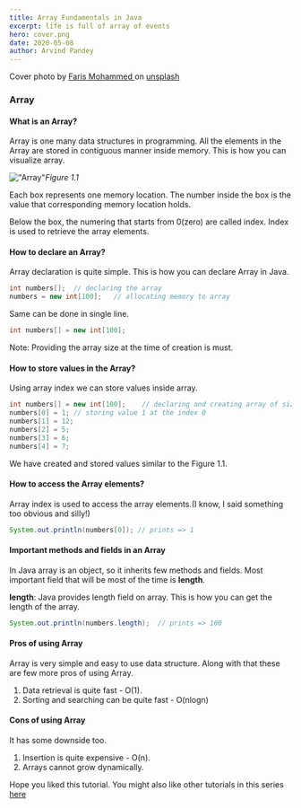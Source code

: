 ```yaml
---
title: Array Fundamentals in Java
excerpt: life is full of array of events
hero: cover.png
date: 2020-05-08
author: Arvind Pandey
---
```


Cover photo by <a href="https://unsplash.com/@pkmfaris" target="_blank">Faris Mohammed </a>   on  <a href="https://unsplash.com/" target="blank">unsplash</a>

### Array

#### What is an Array?
Array is one many data structures in programming.
All the elements in the Array are stored in contiguous manner inside memory.
This is how you can visualize array.

!["Array"](Array.png)*Figure 1.1*

Each box represents one memory location.
The number inside the box is the value that corresponding memory location holds. 

Below the box, the numering that starts from 0(zero) are called index.
Index is used to retrieve the array elements.

#### How to declare an Array?

Array declaration is quite simple.
This is how you can declare Array in Java.

```java
int numbers[];  // declaring the array
numbers = new int[100];   // allocating memory to array
```

Same can be done in single line.

```java
int numbers[] = new int[100];
```

Note: Providing the array size at the time of creation is must.

#### How to store values in the Array?

Using array index we can store values inside array.

```java
int numbers[] = new int[100];    // declaring and creating array of size 100
numbers[0] = 1; // storing value 1 at the index 0
numbers[1] = 12;
numbers[2] = 5;
numbers[3] = 6;
numbers[4] = 7;
```
We have created and stored values similar to the Figure 1.1.

#### How to access the Array elements?

Array index is used to access the array elements.(I know, I said something too obvious and silly!)

```java
System.out.println(numbers[0]); // prints => 1
```

#### Important methods and fields in an Array

In Java array is an object, so it inherits few methods and fields.
Most important field that will be most of the time is **length**.

**length**:
Java provides length field on array. This is how you can get the length of the array.

```java
System.out.println(numbers.length);  // prints => 100
```

#### Pros of using Array
Array is very simple and easy to use data structure. Along with that these are few more pros of using Array.

1. Data retrieval is quite fast - O(1).
2. Sorting and searching can be quite fast - O(nlogn)

#### Cons of using Array
It has some downside too.

1. Insertion is quite expensive - O(n).
2. Arrays cannot grow dynamically.

Hope you liked this tutorial.
You might also like other tutorials in this series <a href="/data-structure-fundamentals-in-java">here</a>